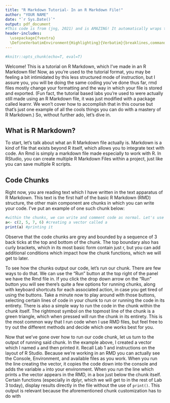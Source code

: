 ```yaml
---
title: "R Markdown Tutorial- In an R Markdown File!"
author: "YOUR NAME"
date: "`r Sys.Date()`"
output: pdf_document
#This code is from (jng, 2021) and is AMAZING! It automatically wraps the text to fit the page
header-includes:
  \usepackage{fvextra}
  \DefineVerbatimEnvironment{Highlighting}{Verbatim}{breaklines,commandchars=\\\{\}}
---
```


```r
#knitr::opts_chunk(echo=T, eval=T)

```
 
Welcome! This is a tutorial on R Markdown, which I've made in an R Markdown file! Now, as you're used to the tutorial format, you may be feeling a bit intimidated by this less structured mode of instruction, but I assure you, you will be doing the same coding you've done thus far, rmd files mostly change your formatting and the way in which your file is stored and exported. (Fun fact, the tutorial based labs you're used to were actually still made using an R Markdown file, it was just modified with a package called learnr. We won't cover how to accomplish that in this course but that's just one example of all the cools things you can do with a mastery of R Markdown.) So, without further ado, let's dive in.
 
## What is R Markdown?

To start, let's talk about what an R Markdown file actually is. Markdown is a kind of file that exists beyond R itself, which allows you to integrate text with code. An Rmd is simply a markdown file made especially to work with R. In RStudio, you can create multiple R Markdown Files within a project, just like you can save multiple R scripts.

## Code Chunks

Right now, you are reading text which I have written in the text apparatus of R Markdown. This text is the first half of the basic R Markdown (RMD) structure, the other main component are chunks in which you can write your code. I've put an example of one such chunk below:

```r
#within the chunks, we can write and comment code as normal. Let's use a very simple example to demonstrate how running code in the chunks works
a<- c(2, 5, 7, 6) #creating a vector called a
print(a) #printing it
```

Observe that the code chunks are grey and bounded by a sequence of 3 back ticks at the top and bottom of the chunk. The top boundary also has curly brackets, which in its most basic form contain just r, but you can add additional conditions which impact how the chunk functions, which we will get to later. 

To see how the chunks output our code, let's run our chunk. There are few ways to do that. We can use the "Run" button at the top right of the panel we have the Rmd file in. If you click the drop down arrow on the "Run" button you will see there's quite a few options for running chunks, along with keyboard shortcuts for each associated action, in case you get tired of using the buttons. Take a minute now to play around with those buttons, selecting certain lines of code in your chunk to run or running the code in its entirety. There is also a simple way to run the code in the chunk within the chunk itself. The rightmost symbol on the topmost line of the chunk is a green triangle, which when pressed will run the chunk in its entirety. This is the most common way that I run code when I use RMD files, but feel free to try out the different methods and decide which one works best for you. 
  
Now that we've gone over how to run our code chunk, let us turn to the output of running said chunk. In the example above, I created a vector which I named `a` and then printed it. Recall Lab 1 and instructions on the layout of R Studio. Because we're working in an RMD you can actually see the Console, Environment, and available files as you work. When you run the line creating the vector, it copies the code down into the console and adds the variable `a` into your environment. When you run the line which prints `a` the vector appears in the RMD, in a box just below the chunk itself. Certain functions (especially in dplyr, which we will get to in the rest of Lab 3 today), display results directly in the file without the use of `print()`. This output is relevant because the aforementioned chunk customization has to do with 

